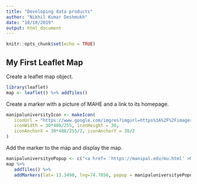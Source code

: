 ---
title: "Developing data products"
author: "Nikhil Kumar Deshmukh"
date: "10/10/2019"
output: html_document
---

```{r setup, include=FALSE}
knitr::opts_chunk$set(echo = TRUE)
```


## My First Leaflet Map
Create a leaflet map object.
```{r cars}
library(leaflet)
map <- leaflet() %>% addTiles()
```

Create a marker with a picture of MAHE and a link to its homepage.
```{r}
manipaluniversityIcon <- makeIcon(
   iconUrl = "https://www.google.com/imgres?imgurl=https%3A%2F%2Fimages.static-collegedunia.com%2Fpublic%2Fcollege_data%2Fimages%2FappImage%2F25617_MANIPAL.jpg&imgrefurl=https%3A%2F%2Fcollegedunia.com%2Funiversity%2F25617-manipal-university-mu-manipal&docid=OHG35hcIXzvGpM&tbnid=2CnPVTnrVpd5AM%3A&vet=10ahUKEwjvyLahyJblAhV363MBHVEwCq4QMwh7KAEwAQ..i&w=1024&h=630&bih=625&biw=1366&q=manipal&ved=0ahUKEwjvyLahyJblAhV363MBHVEwCq4QMwh7KAEwAQ&iact=mrc&uact=8",
   iconWidth = 30*408/255, iconHeight = 30,
   iconAnchorX = 30*408/255/2, iconAnchorY = 30/2
)
```

Add the marker to the map and display the map.
```{r}
manipaluniversityePopup <- c("<a href= 'https://manipal.edu/mu.html' >MAHE<br><img src='https://www.google.com/imgres?imgurl=https%3A%2F%2Fimages.static-collegedunia.com%2Fpublic%2Fcollege_data%2Fimages%2FappImage%2F25617_MANIPAL.jpg&imgrefurl=https%3A%2F%2Fcollegedunia.com%2Funiversity%2F25617-manipal-university-mu-manipal&docid=OHG35hcIXzvGpM&tbnid=2CnPVTnrVpd5AM%3A&vet=10ahUKEwjvyLahyJblAhV363MBHVEwCq4QMwh7KAEwAQ..i&w=1024&h=630&bih=625&biw=1366&q=manipal&ved=0ahUKEwjvyLahyJblAhV363MBHVEwCq4QMwh7KAEwAQ&iact=mrc&uact=8' width='210' height='132'  alt='Foto Corps de Logis' title='Foto Corps de Logi'></a>")
map %>%
   addTiles() %>%
   addMarkers(lat= 13.3490, lng=74.7856, popup = manipaluniversityePopup )
```